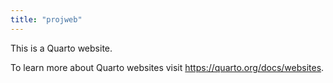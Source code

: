 ```yaml
---
title: "projweb"
---
```


This is a Quarto website.

To learn more about Quarto websites visit <https://quarto.org/docs/websites>.
